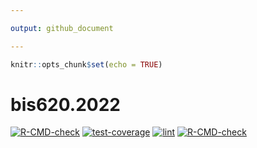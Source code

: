 ```yaml
---

output: github_document

---
```


```r
knitr::opts_chunk$set(echo = TRUE)
```

# bis620.2022

<!-- badges: start -->
  [![R-CMD-check](https://github.com/Juli66/bis620.2022/actions/workflows/R-CMD-check.yaml/badge.svg)](https://github.com/Juli66/bis620.2022/actions/workflows/R-CMD-check.yaml)
  [![test-coverage](https://github.com/Juli66/bis620.2022/actions/workflows/test-coverage.yaml/badge.svg?branch=main)](https://github.com/Juli66/bis620.2022/actions/workflows/test-coverage.yaml)
  [![lint](https://github.com/Juli66/bis620.2022/actions/workflows/lint.yaml/badge.svg)](https://github.com/Juli66/bis620.2022/actions/workflows/lint.yaml)
  [![R-CMD-check](https://github.com/Juli66/bis620.2022/actions/workflows/R-CMD-check.yaml/badge.svg?branch=main)](https://github.com/Juli66/bis620.2022/actions/workflows/R-CMD-check.yaml)
  <!-- badges: end -->